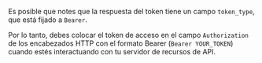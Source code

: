 Es posible que notes que la respuesta del token tiene un campo `token_type`, que está fijado a `Bearer`.

Por lo tanto, debes colocar el token de acceso en el campo `Authorization` de los encabezados HTTP con el formato Bearer (`Bearer YOUR_TOKEN`) cuando estés interactuando con tu servidor de recursos de API.

